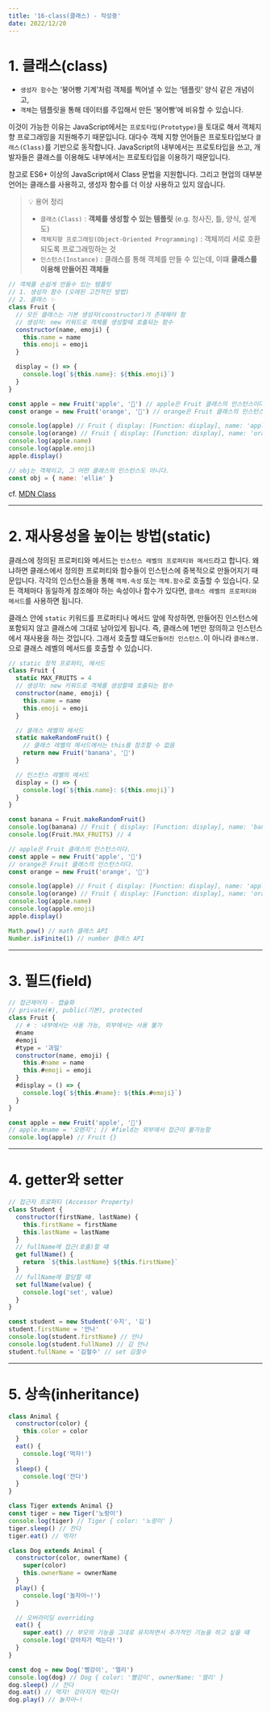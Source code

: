 ---
title: '16-class(클래스) - 작성중'
date: 2022/12/20
---

# 1. 클래스(class)

- `생성자 함수`는 ‘붕어빵 기계’처럼 객체를 찍어낼 수 있는 ‘템플릿’ 양식 같은 개념이고,
- `객체`는 템플릿을 통해 데이터를 주입해서 만든 ‘붕어빵’에 비유할 수 있습니다.

이것이 가능한 이유는 JavaScript에서는 `프로토타입(Prototype)`을 토대로 해서 객체지향 프로그래밍을 지원해주기 때문입니다.
대다수 객체 지향 언어들은 프로토타입보다 `클래스(Class)`를 기반으로 동작합니다.
JavaScript의 내부에서는 프로토타입을 쓰고, 개발자들은 클래스를 이용해도 내부에서는 프로토타입을 이용하기 때문입니다.

참고로 ES6+ 이상의 JavaScript에서 Class 문법을 지원합니다.
그리고 현업의 대부분 언어는 클래스를 사용하고, 생성자 함수를 더 이상 사용하고 있지 않습니다.

> 💡 용어 정리
>
> - `클래스(Class)` : **객체를 생성할 수 있는 템플릿** (e.g. 청사진, 틀, 양식, 설계도)
> - `객체지향 프로그래밍(Object-Oriented Programming)` : 객체끼리 서로 호환되도록 프로그래밍하는 것
> - `인스턴스(Instance)` : 클래스를 통해 객체를 만들 수 있는데, 이떄 **클래스를 이용해 만들어진 객체들**

```js
// 객체를 손쉽게 만들수 있는 템플릿
// 1. 생성자 함수 (오래된 고전적인 방법)
// 2. 클래스 ✨
class Fruit {
  // 모든 클래스는 기본 생성자(constructor)가 존재해야 함
  // 생성자: new 키워드로 객체를 생성할때 호출되는 함수
  constructor(name, emoji) {
    this.name = name
    this.emoji = emoji
  }

  display = () => {
    console.log(`${this.name}: ${this.emoji}`)
  }
}

const apple = new Fruit('apple', '🍎') // apple은 Fruit 클래스의 인스턴스이다.
const orange = new Fruit('orange', '🍊') // orange은 Fruit 클래스의 인스턴스이다.

console.log(apple) // Fruit { display: [Function: display], name: 'apple', emoji: '🍎' }
console.log(orange) // Fruit { display: [Function: display], name: 'orange', emoji: '🍊' }
console.log(apple.name)
console.log(apple.emoji)
apple.display()

// obj는 객체이고, 그 어떤 클래스의 인스턴스도 아니다.
const obj = { name: 'ellie' }
```

cf. [MDN Class](https://developer.mozilla.org/ko/docs/Web/JavaScript/Reference/Statements/class)

---

# 2. 재사용성을 높이는 방법(static)

클래스에 정의된 프로퍼티와 메서드는 `인스턴스 레벨의 프로퍼티와 메서드`라고 합니다.
왜냐하면 클래스에서 정의한 프로퍼티와 함수들이 인스턴스에 중복적으로 만들어지기 때문입니다.
각각의 인스턴스들을 통해 `객체.속성` 또는 `객체.함수`로 호출할 수 있습니다.
모든 객체마다 동일하게 참조해야 하는 속성이나 함수가 있다면, `클래스 레벨의 프로퍼티와 메서드`를 사용하면 됩니다.

클래스 안에 `static` 키워드를 프로퍼티나 메서드 앞에 작성하면, 만들어진 인스턴스에 포함되지 않고 클래스에 그대로 남아있게 됩니다. 즉, 클래스에 1번만 정의하고 인스턴스에서 재사용을 하는 것입니다.
그래서 호출할 떄도`만들어진 인스턴스.`이 아니라 `클래스명.`으로 클래스 레벨의 메서드를 호출할 수 있습니다.

```js
// static 정적 프로퍼티, 메서드
class Fruit {
  static MAX_FRUITS = 4
  // 생성자: new 키워드로 객체를 생성할때 호출되는 함수
  constructor(name, emoji) {
    this.name = name
    this.emoji = emoji
  }

  // 클래스 레벨의 메서드
  static makeRandomFruit() {
    // 클래스 레벨의 메서드에서는 this를 참조할 수 없음
    return new Fruit('banana', '🍌')
  }

  // 인스턴스 레벨의 메서드
  display = () => {
    console.log(`${this.name}: ${this.emoji}`)
  }
}

const banana = Fruit.makeRandomFruit()
console.log(banana) // Fruit { display: [Function: display], name: 'banana', emoji: '🍌' }
console.log(Fruit.MAX_FRUITS) // 4

// apple은 Fruit 클래스의 인스턴스이다.
const apple = new Fruit('apple', '🍎')
// orange은 Fruit 클래스의 인스턴스이다.
const orange = new Fruit('orange', '🍊')

console.log(apple) // Fruit { display: [Function: display], name: 'apple', emoji: '🍎' }
console.log(orange) // Fruit { display: [Function: display], name: 'orange', emoji: '🍊' }
console.log(apple.name)
console.log(apple.emoji)
apple.display()

Math.pow() // math 클래스 API
Number.isFinite(1) // number 클래스 API
```

---

# 3. 필드(field)

```js
// 접근제어자 - 캡슐화
// private(#), public(기본), protected
class Fruit {
  // # : 내부에서는 사용 가능, 외부에서는 사용 불가
  #name
  #emoji
  #type = '과일'
  constructor(name, emoji) {
    this.#name = name
    this.#emoji = emoji
  }
  #display = () => {
    console.log(`${this.#name}: ${this.#emoji}`)
  }
}

const apple = new Fruit('apple', '🍎')
// apple.#name = '오렌지'; // #field는 외부에서 접근이 불가능함
console.log(apple) // Fruit {}
```

---

# 4. getter와 setter

```js
// 접근자 프로퍼티 (Accessor Property)
class Student {
  constructor(firstName, lastName) {
    this.firstName = firstName
    this.lastName = lastName
  }
  // fullName에 접근(호출)할 떄
  get fullName() {
    return `${this.lastName} ${this.firstName}`
  }
  // fullName에 할당할 떄
  set fullName(value) {
    console.log('set', value)
  }
}

const student = new Student('수지', '김')
student.firstName = '안나'
console.log(student.firstName) // 안나
console.log(student.fullName) // 김 안나
student.fullName = '김철수' // set 김철수
```

---

# 5. 상속(inheritance)

```js
class Animal {
  constructor(color) {
    this.color = color
  }
  eat() {
    console.log('먹자!')
  }
  sleep() {
    console.log('잔다')
  }
}

class Tiger extends Animal {}
const tiger = new Tiger('노랑이')
console.log(tiger) // Tiger { color: '노랑이' }
tiger.sleep() // 잔다
tiger.eat() // 먹자!

class Dog extends Animal {
  constructor(color, ownerName) {
    super(color)
    this.ownerName = ownerName
  }
  play() {
    console.log('놀자아~!')
  }

  // 오버라이딩 overriding
  eat() {
    super.eat() // 부모의 기능을 그대로 유지하면서 추가적인 기능을 하고 싶을 떄
    console.log('강아지가 먹는다!')
  }
}

const dog = new Dog('빨강이', '엘리')
console.log(dog) // Dog { color: '빨강이', ownerName: '엘리' }
dog.sleep() // 잔다
dog.eat() // 먹자! 강아지가 먹는다!
dog.play() // 놀자아~!
```
